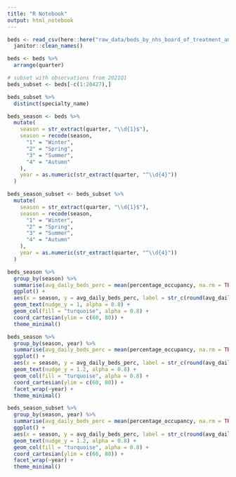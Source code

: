 ```yaml
---
title: "R Notebook"
output: html_notebook
---
```


```r
beds <- read_csv(here::here("raw_data/beds_by_nhs_board_of_treatment_and_specialty.csv")) %>% 
  janitor::clean_names()
```

```r
beds <- beds %>% 
  arrange(quarter)

# subset with observations from 2021Q1
beds_subset <- beds[-c(1:20427),]

beds_subset %>% 
  distinct(specialty_name)
```

```r
beds_season <- beds %>% 
  mutate(
    season = str_extract(quarter, "\\d{1}$"),
    season = recode(season, 
      "1" = "Winter",
      "2" = "Spring",
      "3" = "Summer",
      "4" = "Autumn"
    ),
    year = as.numeric(str_extract(quarter, "^\\d{4}"))
  )

beds_season_subset <- beds_subset %>% 
  mutate(
    season = str_extract(quarter, "\\d{1}$"),
    season = recode(season, 
      "1" = "Winter",
      "2" = "Spring",
      "3" = "Summer",
      "4" = "Autumn"
    ),
    year = as.numeric(str_extract(quarter, "^\\d{4}"))
  )
```

```r
beds_season %>% 
  group_by(season) %>% 
  summarise(avg_daily_beds_perc = mean(percentage_occupancy, na.rm = TRUE)) %>% 
  ggplot() +
  aes(x = season, y = avg_daily_beds_perc, label = str_c(round(avg_daily_beds_perc), "%")) +
  geom_text(nudge_y = 1, alpha = 0.8) +
  geom_col(fill = "turquoise", alpha = 0.8) +
  coord_cartesian(ylim = c(60, 80)) +
  theme_minimal()

beds_season %>% 
  group_by(season, year) %>% 
  summarise(avg_daily_beds_perc = mean(percentage_occupancy, na.rm = TRUE)) %>% 
  ggplot() +
  aes(x = season, y = avg_daily_beds_perc, label = str_c(round(avg_daily_beds_perc), "%")) +
  geom_text(nudge_y = 1.2, alpha = 0.8) +
  geom_col(fill = "turquoise", alpha = 0.8) +
  coord_cartesian(ylim = c(60, 80)) +
  facet_wrap(~year) +
  theme_minimal()

beds_season_subset %>% 
  group_by(season, year) %>% 
  summarise(avg_daily_beds_perc = mean(percentage_occupancy, na.rm = TRUE)) %>% 
  ggplot() +
  aes(x = season, y = avg_daily_beds_perc, label = str_c(round(avg_daily_beds_perc), "%")) +
  geom_text(nudge_y = 1.2, alpha = 0.8) +
  geom_col(fill = "turquoise", alpha = 0.8) +
  coord_cartesian(ylim = c(60, 80)) +
  facet_wrap(~year) +
  theme_minimal()
```

